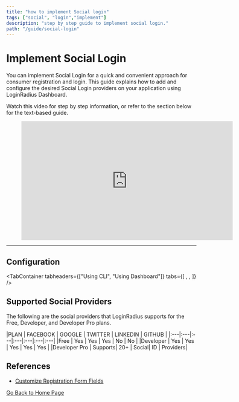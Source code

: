 ```yaml
---
title: "how to implement Social login"
tags: ["social", "login","implement"]
description: "step by step guide to implement social login."
path: "/guide/social-login"
---
```





# Implement Social Login

   
You can implement Social Login for a quick and convenient approach for consumer registration and login. This guide explains how to add and configure the desired Social Login providers on your application using LoginRadius Dashboard.

Watch this video for step by step information, or refer to the section below for the text-based guide.


<figure class="video_container">
<iframe width="560" height="315" src="https://www.youtube.com/embed/gd5Ig1S4P_U" frameborder="0" allow="accelerometer; autoplay; clipboard-write; encrypted-media; gyroscope; picture-in-picture" allowfullscreen></iframe></figure>

---

## Configuration

<TabContainer
  tabheaders={["Using CLI", "Using Dashboard"]}
  tabs={[
    <Tab>
      <CLI />
    </Tab>,
    <Tab>
      <Dashboard />
    </Tab>,
  ]}
/>

## Supported Social Providers

The following are the social providers that LoginRadius supports for the Free, Developer, and Developer Pro plans.


|PLAN |	FACEBOOK |	GOOGLE |	TWITTER |	LINKEDIN |	GITHUB  |
|:---|:---|:---|:---|:---|:---|:---|
|Free |	Yes |	Yes |	Yes |	No | No |
|Developer	| Yes	| Yes	| Yes	| Yes	| Yes |
|Developer Pro	| Supports| 20+ | Social| ID | Providers| 


## References

* <a href="https://www.loginradius.com/docs/developer/guide/custom-registration" target="_blank">Customize Registration Form Fields</a>


[Go Back to Home Page](/)
